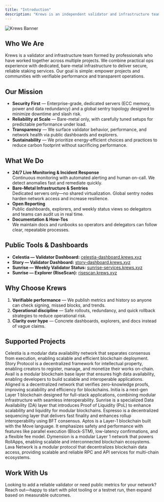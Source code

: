```yaml
---
title: "Introduction"
description: "Krews is an independent validator and infrastructure team. We run high-performance Proof-of-Stake validators on multiple networks and publish open dashboards, explorers, and documentation so anyone can verify performance, uptime, and network health."
---
```


![Krews Banner](/images/banner.png)

## Who We Are

Krews is a validator and infrastructure team formed by professionals who have worked together across multiple projects. We combine practical ops experience with dedicated, bare-metal infrastructure to deliver secure, reliable staking services. Our goal is simple: empower projects and communities with verifiable performance and transparent operations.

## Our Mission

- **Security First** — Enterprise-grade, dedicated servers (ECC memory, power and data redundancy) and a global sentry topology designed to minimize downtime and slash risk.
- **Reliability at Scale** — Bare-metal only, with carefully tuned setups for predictable performance under load.
- **Transparency** — We surface validator behavior, performance, and network health via public dashboards and explorers.
- **Sustainability** — We prioritize energy-efficient choices and practices to reduce carbon footprint without sacrificing performance.

## What We Do

- **24/7 Live Monitoring & Incident Response**\
  Continuous monitoring with automated alerting and human on-call. We detect anomalies fast and remediate quickly.
- **Bare-Metal Infrastructure & Sentries**\
  Dedicated servers only—no shared virtualization. Global sentry nodes harden network access and increase resilience.
- **Open Reporting**\
  Public dashboards, explorers, and weekly status views so delegators and teams can audit us in real time.
- **Documentation & How-Tos**\
  We maintain docs and runbooks so operators and delegators can follow clear, repeatable processes.

## Public Tools & Dashboards

- **Celestia — Validator Dashboard:** [celestia-dashboard.krews.xyz](https://celestia-dashboard.krews.xyz/celestia/validators) <Icon icon="arrow-up-right" />
- **Story — Validator Dashboard:** [story-dashboard.krews.xyz](https://story-dashboard.krews.xyz/story/validators) <Icon icon="arrow-up-right" />
- **Sunrise — Weekly Validator Status:** [sunrise-services.krews.xyz](https://sunrise-services.krews.xyz/sunrise/validator-status?year=2025&week=37&sortBy=signed_blocks&dir=desc) <Icon icon="arrow-up-right" />
- **Sunrise — Explorer (RiseScan):** [risescan.krews.xyz](https://risescan.krews.xyz/sunrise) <Icon icon="arrow-up-right" />

## Why Choose Krews

1. **Verifiable performance** — We publish metrics and history so anyone can check signing, missed blocks, and trends.
2. **Operational discipline** — Safe rollouts, redundancy, and quick rollback strategies to reduce operational risk.
3. **Clarity over hype** — Concrete dashboards, explorers, and docs instead of vague claims.

## **Supported Projects**

<div className="rounded-card">
<CardGroup cols={2}>
  <Card title="Celestia" icon="https://cloudflare-snapshots.krews.xyz/celestia.png" iconType="solid" href="https://mintlify.com/docs/quickstart">
    Celestia is a modular data availability network that separates consensus from execution, enabling scalable and efficient blockchain deployment.
  </Card>
  <Card title="Story" icon="https://cloudflare-snapshots.krews.xyz/story.png" iconType="solid" href="https://mintlify.com/docs/quickstart">
    Story Protocol is a decentralized framework for intellectual property, enabling creators to register, manage, and monetize their works on-chain.
  </Card>
  <Card title="Avail" icon="https://cloudflare-snapshots.krews.xyz/avail.png" iconType="solid" href="https://mintlify.com/docs/quickstart">
    Avail is a modular blockchain base layer that ensures high data availability, enabling developers to build scalable and interoperable applications.
  </Card>
  <Card title="Aligned" icon="https://cloudflare-snapshots.krews.xyz/aligned.png" iconType="solid" href="https://mintlify.com/docs/quickstart">
    Aligned is a decentralized network that verifies zero-knowledge proofs, improving scalability and efficiency for blockchains.
  </Card>
  <Card title="Initia" icon="https://cloudflare-snapshots.krews.xyz/initia.png" iconType="solid" href="https://mintlify.com/docs/quickstart">
    Initia is a next-gen Layer 1 blockchain designed for full-stack applications, combining modular infrastructure with seamless interoperability.
  </Card>
  <Card title="Sunrise" icon="https://cloudflare-snapshots.krews.xyz/sunrise.png" iconType="solid" href="https://mintlify.com/docs/quickstart">
    Sunrise is a specialized Data Availability (DA) layer that introduces Proof of Liquidity (PoL) to enhance scalability and liquidity for modular blockchains.
  </Card>
  <Card title="Espresso" icon="https://cloudflare-snapshots.krews.xyz/espresso.png" iconType="solid" href="https://mintlify.com/docs/quickstart">
    Espresso is a decentralized sequencing layer that delivers fast finality and enhances rollup interoperability using BFT consensus.
  </Card>
  <Card title="Aptos" icon="https://cloudflare-snapshots.krews.xyz/aptos.png" iconType="solid" href="https://mintlify.com/docs/quickstart">
    Aptos is a Layer-1 blockchain built with the Move language. It emphasizes safety and performance with features like parallel execution (Block-STM), low-latency confirmations, and a flexible fee model.
  </Card>
  <Card title="Dymension" icon="https://cloudflare-snapshots.krews.xyz/dymension.png" iconType="solid" href="https://mintlify.com/docs/quickstart">
    Dymension is a modular Layer 1 network that powers RollApps, enabling scalable and interconnected blockchain ecosystems.
  </Card>
  <Card title="Lava" icon="https://cloudflare-snapshots.krews.xyz/lava.png" iconType="solid" href="https://mintlify.com/docs/quickstart">
    Lava Network is a modular protocol that decentralizes blockchain data access, providing scalable and reliable RPC and API services for multi-chain ecosystems.
  </Card>
</CardGroup>

</div>

## Work With Us

Looking to add a reliable validator or need public metrics for your network? Reach out—happy to start with pilot tooling or a testnet run, then expand based on measurable outcomes.